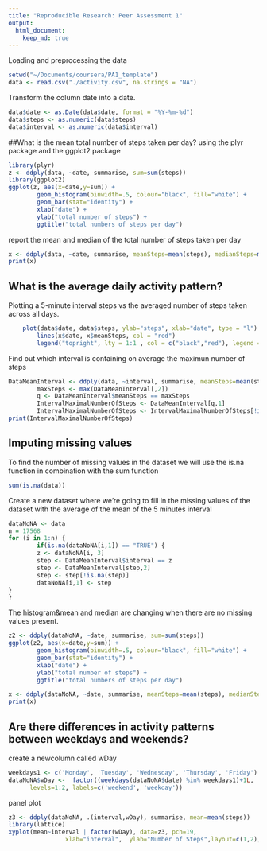 ```yaml
---
title: "Reproducible Research: Peer Assessment 1"
output: 
  html_document:
    keep_md: true
---
```


Loading and preprocessing the data

```r
setwd("~/Documents/coursera/PA1_template")
data <- read.csv("./activity.csv", na.strings = "NA")
```

Transform the column date into a date.

```r
data$date <- as.Date(data$date, format = "%Y-%m-%d")
data$steps <- as.numeric(data$steps)
data$interval <- as.numeric(data$interval)
```

##What is the mean total number of steps taken per day?
using the plyr package and the ggplot2 package

```r
library(plyr)
z <- ddply(data, ~date, summarise, sum=sum(steps))
library(ggplot2)
ggplot(z, aes(x=date,y=sum)) + 
        geom_histogram(binwidth=.5, colour="black", fill="white") + 
        geom_bar(stat="identity") +
        xlab("date") +
        ylab("total number of steps") +
        ggtitle("total numbers of steps per day")
```

report the mean and median of the total number of steps taken per day
```r
x <- ddply(data, ~date, summarise, meanSteps=mean(steps), medianSteps=median(steps))
print(x)
```

## What is the average daily activity pattern?
Plotting a 5-minute interval steps vs the averaged number of steps taken across all days.

```r
    plot(data$date, data$steps, ylab="steps", xlab="date", type = "l")
        lines(x$date, x$meanSteps, col = "red")
        legend("topright", lty = 1:1 , col = c("black","red"), legend = c("5-minute interval","average per day"))
```

Find out which interval is containing on average the maximun number of steps

```r
DataMeanInterval <- ddply(data, ~interval, summarise, meanSteps=mean(steps, na.rm = TRUE))
        maxSteps <- max(DataMeanInterval[,2])        
        q <- DataMeanInterval$meanSteps == maxSteps
        IntervalMaximalNumberOfSteps <- DataMeanInterval[q,1]
        IntervalMaximalNumberOfSteps <- IntervalMaximalNumberOfSteps[!is.na(IntervalMaximalNumberOfSteps)]
print(IntervalMaximalNumberOfSteps)
```

## Imputing missing values
To find the number of missing values in the dataset we will use the is.na function in combination with the sum function

```r
sum(is.na(data))
```

Create a new dataset where we're going to fill in the missing values of the dataset with the average of the mean of the 5 minutes interval
```r
dataNoNA <- data
n = 17568
for (i in 1:n) {
        if(is.na(dataNoNA[i,1]) == "TRUE") {
        z <- dataNoNA[i, 3]
        step <- DataMeanInterval$interval == z
        step <- DataMeanInterval[step,2]
        step <- step[!is.na(step)]
        dataNoNA[i,1] <- step
}
}

```

The histogram&mean and median are changing when there are no missing values present.

```r
z2 <- ddply(dataNoNA, ~date, summarise, sum=sum(steps))
ggplot(z2, aes(x=date,y=sum)) + 
        geom_histogram(binwidth=.5, colour="black", fill="white") + 
        geom_bar(stat="identity") +
        xlab("date") +
        ylab("total number of steps") +
        ggtitle("total numbers of steps per day")

x <- ddply(dataNoNA, ~date, summarise, meanSteps=mean(steps), medianSteps=median(steps))
print(x)
```

## Are there differences in activity patterns between weekdays and weekends?
create a newcolumn called wDay

``` r
weekdays1 <- c('Monday', 'Tuesday', 'Wednesday', 'Thursday', 'Friday')
dataNoNA$wDay <-  factor((weekdays(dataNoNA$date) %in% weekdays1)+1L,
      levels=1:2, labels=c('weekend', 'weekday'))
```

panel plot

```r
z3 <- ddply(dataNoNA, .(interval,wDay), summarise, mean=mean(steps))
library(lattice)
xyplot(mean~interval | factor(wDay), data=z3, pch=19,
                xlab="interval",  ylab="Number of Steps",layout=c(1,2),type="l")
```
